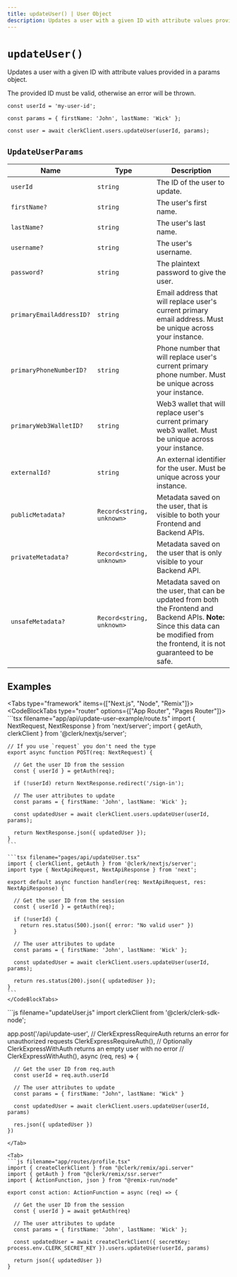 ```yaml
---
title: updateUser() | User Object
description: Updates a user with a given ID with attribute values provided in a params object.
---
```


# `updateUser()`

Updates a user with a given ID with attribute values provided in a params object.

The provided ID must be valid, otherwise an error will be thrown.

```tsx
const userId = 'my-user-id';

const params = { firstName: 'John', lastName: 'Wick' };

const user = await clerkClient.users.updateUser(userId, params);
```

## `UpdateUserParams`

| Name | Type | Description |
| --- | --- | --- |
| `userId` | `string` | The ID of the user to update. |
| `firstName?` | `string` | The user's first name. |
| `lastName?` | `string` | The user's last name. |
| `username?` | `string` | The user's username. |
| `password?` | `string` | The plaintext password to give the user. |
| `primaryEmailAddressID?` | `string` | Email address that will replace user's current primary email address. Must be unique across your instance. |
| `primaryPhoneNumberID?` | `string` | Phone number that will replace user's current primary phone number. Must be unique across your instance. |
| `primaryWeb3WalletID?` | `string` | Web3 wallet that will replace user's current primary web3 wallet. Must be unique across your instance. |
| `externalId?` | `string` | An external identifier for the user. Must be unique across your instance. |
| `publicMetadata?` | `Record<string, unknown>` | Metadata saved on the user, that is visible to both your Frontend and Backend APIs. |
| `privateMetadata?` | `Record<string, unknown>` | Metadata saved on the user that is only visible to your Backend API. |
| `unsafeMetadata?` | `Record<string, unknown>` | Metadata saved on the user, that can be updated from both the Frontend and Backend APIs. **Note:** Since this data can be modified from the frontend, it is not guaranteed to be safe. |

## Examples

<Tabs type="framework" items={["Next.js", "Node", "Remix"]}>
  <Tab>
    <CodeBlockTabs type="router" options={["App Router", "Pages Router"]}>
    ```tsx filename="app/api/update-user-example/route.ts"
    import { NextRequest, NextResponse } from 'next/server';
    import { getAuth, clerkClient } from '@clerk/nextjs/server';

    // If you use `request` you don't need the type
    export async function POST(req: NextRequest) {

      // Get the user ID from the session
      const { userId } = getAuth(req);

      if (!userId) return NextResponse.redirect('/sign-in');

      // The user attributes to update
      const params = { firstName: 'John', lastName: 'Wick' };

      const updatedUser = await clerkClient.users.updateUser(userId, params);

      return NextResponse.json({ updatedUser });
    }
    ```

    ```tsx filename="pages/api/updateUser.tsx"
    import { clerkClient, getAuth } from '@clerk/nextjs/server';
    import type { NextApiRequest, NextApiResponse } from 'next';

    export default async function handler(req: NextApiRequest, res: NextApiResponse) {

      // Get the user ID from the session
      const { userId } = getAuth(req);

      if (!userId) {
        return res.status(500).json({ error: "No valid user" })
      }

      // The user attributes to update
      const params = { firstName: 'John', lastName: 'Wick' };

      const updatedUser = await clerkClient.users.updateUser(userId, params);

      return res.status(200).json({ updatedUser });
    }
    ```
    </CodeBlockTabs>
  </Tab>

  <Tab>
  ```js filename="updateUser.js"
  import clerkClient from '@clerk/clerk-sdk-node';

  app.post('/api/update-user',
    // ClerkExpressRequireAuth returns an error for unauthorized requests
    ClerkExpressRequireAuth(),
    // Optionally ClerkExpressWithAuth returns an empty user with no error
    // ClerkExpressWithAuth(),
    async (req, res) => {

      // Get the user ID from req.auth
      const userId = req.auth.userId

      // The user attributes to update
      const params = { firstName: "John", lastName: "Wick" }

      const updatedUser = await clerkClient.users.updateUser(userId, params)

      res.json({ updatedUser })
    })
  ```
  </Tab>

  <Tab>
  ```js filename="app/routes/profile.tsx"
  import { createClerkClient } from "@clerk/remix/api.server"
  import { getAuth } from "@clerk/remix/ssr.server"
  import { ActionFunction, json } from "@remix-run/node"

  export const action: ActionFunction = async (req) => {

    // Get the user ID from the session
    const { userId } = await getAuth(req)

    // The user attributes to update
    const params = { firstName: 'John', lastName: 'Wick' };

    const updatedUser = await createClerkClient({ secretKey: process.env.CLERK_SECRET_KEY }).users.updateUser(userId, params)

    return json({ updatedUser })
  }
  ```
  </Tab>
</Tabs>
